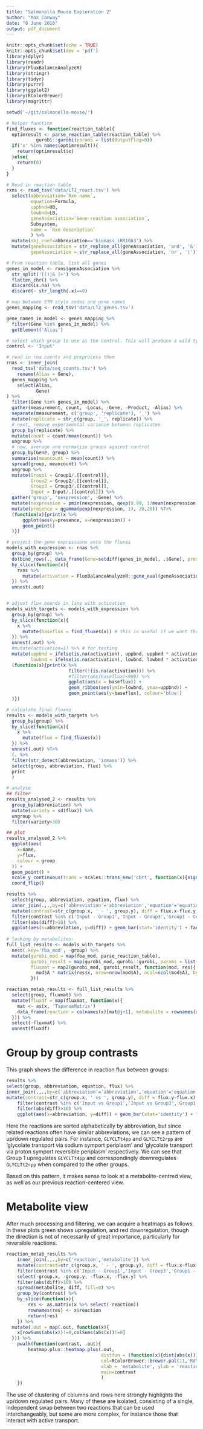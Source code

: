 ```yaml
---
title: "Salmonella Mouse Exploration 2"
author: "Max Conway"
date: "8 June 2016"
output: pdf_document
---
```


```r
knitr::opts_chunk$set(echo = TRUE)
knitr::opts_chunk$set(dev = 'pdf')
library(dplyr)
library(readr)
library(FluxBalanceAnalyzeR)
library(stringr)
library(tidyr)
library(purrr)
library(ggplot2)
library(RColorBrewer)
library(magrittr)
```

```r
setwd('~/git/salmonella-mouse/')

# helper function
find_fluxes <- function(reaction_table){
  optimresult <- parse_reaction_table(reaction_table) %>%
           gurobi::gurobi(params = list(OutputFlag=0))
  if('x' %in% names(optimresult)){
    return(optimresult$x)
  }else{
    return(0)
  }
}

# Read in reaction table
rxns <- read_tsv('data/LT2_react.tsv') %>%
  select(abbreviation=`Rxn name`,
         equation=Formula,
         uppbnd=UB,
         lowbnd=LB,
         geneAssociation=`Gene-reaction association`,
         Subsystem,
         name = `Rxn description`
         ) %>%
  mutate(obj_coef=abbreviation=='biomass_iRR1083') %>%
  mutate(geneAssociation = str_replace_all(geneAssociation, 'and', '&'),
         geneAssociation = str_replace_all(geneAssociation, 'or', '|'))

# From reaction table, list all genes
genes_in_model <- rxns$geneAssociation %>%
  str_split('[()|& ]+') %>%
  flatten_chr() %>%
  discard(is.na) %>%
  discard(~ str_length(.x)==0)

# map between STM style codes and gene names
genes_mapping <- read_tsv('data/LT2_genes.tsv')

gene_names_in_model <- genes_mapping %>%
  filter(Gene %in% genes_in_model) %>%
  getElement('Alias')

# select which group to use as the control. This will produce a wild type output.
control <- 'Input'

# read in rna counts and preprocess them
rnas <- inner_join(
  read_tsv('data/seq_counts.tsv') %>%
    rename(Alias = Gene),
  genes_mapping %>%
    select(Alias,
           Gene)
) %>%
  filter(Gene %in% genes_in_model) %>%
  gather(measurement, count, -Locus, -Gene, -Product, -Alias) %>%
  separate(measurement, c('group', 'replicate'), '_') %>%
  mutate(replicate = str_c(group, '_', replicate)) %>%
  # next, remove experimental variance between replicates
  group_by(replicate) %>%
  mutate(count = count/mean(count)) %>%
  ungroup %>%
  # now, average and normalize groups against control
  group_by(Gene, group) %>%
  summarise(meancount = mean(count)) %>%
  spread(group, meancount) %>%
  ungroup %>%
  mutate(Group1 = Group1/.[[control]],
         Group2 = Group2/.[[control]],
         Group3 = Group3/.[[control]],
         Input = Input/.[[control]]) %>%
  gather('group', 'nexpression', -Gene) %>%
  mutate(nexpression = pmin(nexpression, qexp(0.99, 1/mean(nexpression)))) %>%
  mutate(presence = qgamma(pexp(nexpression, 1), 20,20)) %T>%
  (function(x){print(x %>%
      ggplot(aes(y=presence, x=nexpression)) +
      geom_point()
  )})

# project the gene expressions onto the fluxes
models_with_expression <- rnas %>%
  group_by(group) %>%
  do(bind_rows(., data_frame(Gene=setdiff(genes_in_model, .$Gene), presence=NA, group=.$group[1]))) %>%
  by_slice(function(x){
    rxns %>%
      mutate(activation = FluxBalanceAnalyzeR::gene_eval(geneAssociation, x$Gene, x$presence))
  }) %>%
  unnest(.out)


# adjust flux bounds in line with activation
models_with_targets <- models_with_expression %>%
  group_by(group) %>%
  by_slice(function(x){
    x %>% 
      mutate(baseflux = find_fluxes(x)) # this is useful if we want the flux bounds to be a function of the initial fluxes
  }) %>%
  unnest(.out) %>%
  #mutate(activation=1) %>% # for testing
  mutate(uppbnd = ifelse(is.na(activation), uppbnd, uppbnd * activation),
         lowbnd = ifelse(is.na(activation), lowbnd, lowbnd * activation)) %T>%
  (function(x){print(x %>%
                       filter(!(is.na(activation))) %>%
                       #filter(abs(baseflux)<900) %>%
                       ggplot(aes(x = baseflux)) + 
                       geom_ribbon(aes(ymin=lowbnd, ymax=uppbnd)) + 
                       geom_point(aes(y=baseflux), colour='blue')
  )})

# calculate final fluxes
results <- models_with_targets %>%
  group_by(group) %>%
  by_slice(function(x){
    x %>% 
      mutate(flux = find_fluxes(x))
  }) %>%
  unnest(.out) %T>%
  (. %>%
  filter(str_detect(abbreviation, 'iomass')) %>%
  select(group, abbreviation, flux) %>% 
  print
  )

# analyse
## filter
results_analysed_2 <- results %>%
  group_by(abbreviation) %>%
  mutate(variety = sd(flux)) %>%
  ungroup %>%
  filter(variety>30)

## plot
results_analysed_2 %>%  
  ggplot(aes(
    x=name, 
    y=flux, 
    colour = group
  )) + 
  geom_point() + 
  scale_y_continuous(trans = scales::trans_new('cbrt', function(x){sign(x)*abs(x)^(1/3)}, function(x){x^3}, domain = c(-Inf, Inf))) +
  coord_flip()

results %>%
  select(group, abbreviation, equation, flux) %>%
  inner_join(.,.,by=c('abbreviation'='abbreviation','equation'='equation')) %>%
  mutate(contrast=str_c(group.x, ' - ', group.y), diff = flux.x-flux.y) %>%
  filter(contrast %in% c('Input - Group1','Input - Group3','Group1 - Group2')) %>%
  filter(abs(diff)>10) %>%
  ggplot(aes(x=abbreviation, y=diff)) + geom_bar(stat='identity') + facet_grid(~contrast) + coord_flip()
  
# looking by metabolites:
full_list_results <- models_with_targets %>%
  nest(.key='fba_mod', -group) %>%
  mutate(gurobi_mod = map(fba_mod, parse_reaction_table),
         gurobi_result = map(gurobi_mod, gurobi::gurobi, params = list(OutputFlag=0)),
         fluxmat = map2(gurobi_mod, gurobi_result, function(mod, res){
           mod$A * matrix(res$x, nrow=nrow(mod$A), ncol=ncol(mod$A), byrow=TRUE)
         }))

reaction_metab_results <- full_list_results %>%
  select(group, fluxmat) %>%
  mutate(fluxdf = map(fluxmat, function(x){
    mat <- as(x, 'TsparseMatrix')
    data_frame(reaction = colnames(x)[mat@j+1], metabolite = rownames(x)[mat@i+1], flux = mat@x)
  })) %>%
  select(-fluxmat) %>%
  unnest(fluxdf)
```


# Group by group contrasts
This graph shows the difference in reaction flux between groups:
```r
results %>%
select(group, abbreviation, equation, flux) %>%
inner_join(.,.,by=c('abbreviation'='abbreviation','equation'='equation')) %>%
mutate(contrast=str_c(group.x, ' vs ', group.y), diff = flux.y-flux.x) %>%
    filter(contrast %in% c('Input vs Group1','Input vs Group3','Group1 vs Group2')) %>%
    filter(abs(diff)>10) %>%
    ggplot(aes(x=abbreviation, y=diff)) + geom_bar(stat='identity') + facet_grid(~contrast) + coord_flip()
```
Here the reactions are sorted alphabetically by abbreviation, but since related reactions often have similar abbreviations, we can see a pattern of up/down regulated pairs. For instance, `GLYCLTt4pp` and `GLYCLTt2rpp` are 'glycolate transport via sodium symport periplasm' and 'glycolate transport via proton symport reversible periplasm' respectively. We can see that Group 1 upregulates `GLYCLTt4pp` and correspondingly downregulates `GLYCLTt2rpp` when compared to the other groups.

Based on this pattern, it makes sense to look at a metabolite-centred view, as well as our previous reaction-centered view.

# Metabolite view
After much processing and filtering, we can acquire a heatmaps as follows.
In these plots green shows upregulation, and red downregulation, though the direction is not of necessarily of great importance, particularly for reversible reactions.
```r
reaction_metab_results %>%
    inner_join(.,.,by=c('reaction','metabolite')) %>%
    mutate(contrast=str_c(group.x, ' - ', group.y), diff = flux.x-flux.y) %>%
    filter(contrast %in% c('Input - Group1','Input - Group3','Group1 - Group2')) %>%
    select(-group.x, -group.y, -flux.x, -flux.y) %>%
    filter(abs(diff)>10) %>%
    spread(metabolite, diff, fill=0) %>%
    group_by(contrast) %>%
    by_slice(function(x){
        res <- as.matrix(x %>% select(-reaction))
        rownames(res) <- x$reaction
        return(res)
    }) %>%
  mutate(.out = map(.out, function(x){
    x[rowSums(abs(x))!=0,colSums(abs(x))!=0]
  })) %>%
    pwalk(function(contrast, .out){
        heatmap.plus::heatmap.plus(.out, 
                                   distfun = (function(x){dist(abs(x))}), 
                                   col=RColorBrewer::brewer.pal(11,'RdYlGn'), 
                                   xlab = 'metabolite', ylab = 'reaction',
                                   main=contrast
                                   )
    })
```
The use of clustering of columns and rows here strongly highlights the up/down regulated pairs. Many of these are isolated, consisting of a single, independent swap between two reactions that can be used interchangeably, but some are more complex, for instance those that interact with active transport.


